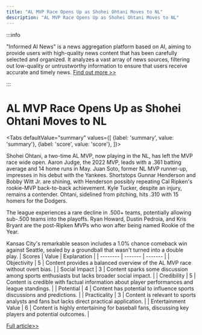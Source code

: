 ```yaml
---
title: "AL MVP Race Opens Up as Shohei Ohtani Moves to NL"
description: "AL MVP Race Opens Up as Shohei Ohtani Moves to NL"
---
```



:::info

"Informed AI News" is a news aggregation platform based on AI, aiming to provide users with high-quality news content that has been carefully selected and organized. It analyzes a vast array of news sources, filtering out low-quality or untrustworthy information to ensure that users receive accurate and timely news.  [Find out more >>](/docs/guides)

:::

# AL MVP Race Opens Up as Shohei Ohtani Moves to NL


<Tabs
	defaultValue="summary"
	values={[
	{label: 'summary', value: 'summary'},
	{label: 'score', value: 'score'},
]}>
<TabItem value="summary">


Shohei Ohtani, a two-time AL MVP, now playing in the NL, has left the MVP race wide open. Aaron Judge, the 2022 MVP, leads with a .361 batting average and 14 home runs in May. Juan Soto, former NL MVP runner-up, impresses in his debut with the Yankees. Shortstops Gunnar Henderson and Bobby Witt Jr. are shining, with Henderson possibly repeating Cal Ripken's rookie-MVP back-to-back achievement. Kyle Tucker, despite an injury, remains a contender. Ohtani, sidelined from pitching, hits .310 with 15 homers for the Dodgers.

The league experiences a rare decline in .500+ teams, potentially allowing sub-.500 teams into the playoffs. Ryan Howard, Dustin Pedroia, and Kris Bryant are the post-Ripken MVPs who won after being named Rookie of the Year.

Kansas City's remarkable season includes a 1.0% chance comeback win against Seattle, sealed by a groundball that wasn't turned into a double play.
</TabItem>
<TabItem value="score">
	| Scores     | Value   | Explanation |
	| -------- | ------- | ------- |
	| Objectivity  | 5    | Content provides a balanced overview of the AL MVP race without overt bias.    |
	| Social Impact | 3     | Content sparks some discussion among sports enthusiasts but lacks broader social impact.    |
	| Credibility    | 5    | Content is credible with factual information about player performances and league standings.    |
	| Potential    | 4    | Content has potential to influence sports discussions and predictions.    |
	| Practicality    | 3    | Content is relevant to sports analysts and fans but lacks direct practical application.    |
	| Entertainment Value    | 6    | Content is highly entertaining for baseball fans, discussing key players and potential outcomes.    |
</TabItem>
</Tabs>

[Full article>>](https://apnews.com/article/this-week-baseball-ohtani-989e691aafcff1c9a41be5cffe552680)
